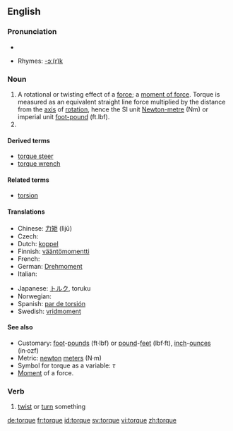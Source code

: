 {{wikipedia}}
==English==

===Pronunciation===
*{{audio|en-us-torque.ogg|Audio (US)}}

*Rhymes: [[Rhymes:English:-ɔː(r)k|-ɔː(r)k]]

===Noun===
{{en-noun|-}}

# A rotational or twisting effect of a [[force]]; a [[moment of force]].  Torque is measured as an equivalent straight line force multiplied by the distance from the [[axis]] of [[rotation]], hence the SI unit [[Newton-metre]] (Nm) or imperial unit [[foot-pound]] (ft.lbf).
# {{alternative spelling of|torc}}

====Derived terms====
*[[torque steer]]
*[[torque wrench]]

====Related terms====
*[[torsion]]

====Translations====
{{trans-top|a rotational or twisting force}}
* Chinese: [[力矩]] (lìjǔ)
* Czech: {{t-|cs|točivý moment|m}}
* Dutch: [[koppel]] {{n}}
* Finnish: [[vääntömomentti]]
* French: {{t+|fr|torque|m}}
* German: [[Drehmoment]] {{n}}
* Italian: {{t+|it|coppia|f}}
{{trans-mid}}
* Japanese: [[トルク]], toruku
* Norwegian: {{t-|no|dreiemoment|n}}
* Spanish: [[par de torsión]]
* Swedish: [[vridmoment]]
{{trans-bottom}}

====See also====
*Customary: [[foot]]-[[pound-force|pounds]] (ft·lbf) or [[pound-force|pound]]-[[feet]] (lbf·ft), [[inch]]-[[ounce-force|ounces]] (in·ozf)
*Metric: [[newton]] [[meter]]s (N·m)
*Symbol for torque as a variable:  ''τ''
*[[moment| Moment]] of a force.

===Verb===
{{en-verb|torqu|es}}

# [[twist]] or [[turn]] something

[[de:torque]]
[[fr:torque]]
[[id:torque]]
[[sv:torque]]
[[vi:torque]]
[[zh:torque]]